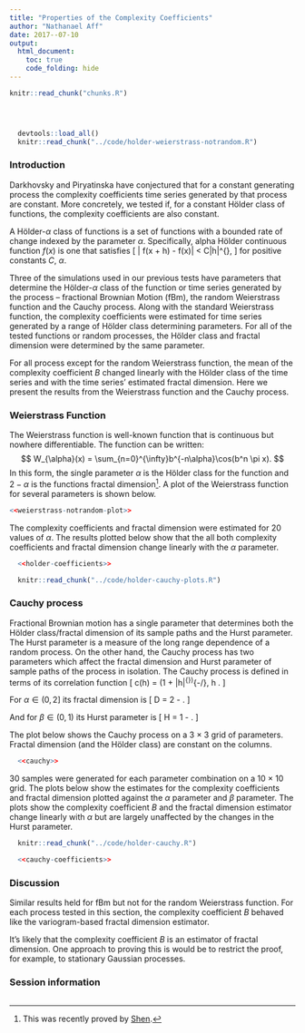 ```yaml
---
title: "Properties of the Complexity Coefficients"
author: "Nathanael Aff"
date: 2017--07-10
output: 
  html_document:
    toc: true
    code_folding: hide
---
```


<!-- The file analysis/chunks.R contains chunks that define default settings
shared across the workflowr files. -->

```r
knitr::read_chunk("chunks.R")
```


<!-- Update knitr chunk options -->
```r
```

<!-- Insert the date the file was last updated -->
```r
```

<!-- Insert the code version (Git commit SHA1) if Git repository exists and R
 package git2r is installed -->
```r
```

```r
  devtools::load_all()
  knitr::read_chunk("../code/holder-weierstrass-notrandom.R")
```
### Introduction

Darkhovsky and Piryatinska have conjectured that for a constant generating process the complexity coefficients time series generated by that process are constant. More concretely, we tested if, for a constant Hölder class of functions, the complexity coefficients are also constant. 

A Hölder-$\alpha$ class of functions is a set of functions with a bounded rate of change indexed by the parameter $\alpha$. Specifically, alpha Hölder continuous function $f(x)$ is one that satisfies
\[
    | f(x + h) - f(x)| < C|h|^{\alpha},
\]
for positive constants $C$, $\alpha$.

Three of the simulations used in our previous tests have parameters that determine the Hölder-$\alpha$ class of the function or time series generated by the process -- fractional Brownian Motion (fBm), the random Weierstrass function and the Cauchy process. Along with the standard Weierstrass function, the complexity coefficients were estimated for time series generated by a range of Hölder class determining parameters. For all of the tested functions or random processes, the Hölder class and fractal dimension were determined by the same parameter. 

For all process except for the random Weierstrass function, the mean of the complexity coefficient $B$ changed linearly with the Hölder class of the time series and with the time series' estimated fractal dimension. Here we present the results from the Weierstrass function and the Cauchy process.

### Weierstrass Function

The Weierstrass function is well-known function that is continuous but nowhere differentiable. The function can be written:
$$
 W_{\alpha}(x) = \sum_{n=0}^{\infty}b^{-n\alpha}\cos(b^n \pi x).
$$
In this form, the single parameter $\alpha$ is the Hölder class for the function and $2-\alpha$ is the functions fractal dimension[^1]. A plot of the Weierstrass function for several parameters is shown below.


```r

<<weierstrass-notrandom-plot>>
```

The complexity coefficients and fractal dimension were estimated for 20 values of $\alpha$. The results plotted below show that the all both complexity coefficients and fractal dimension change linearly with the $\alpha$ parameter.

```r
  
  <<holder-coefficients>> 

```

```r
  knitr::read_chunk("../code/holder-cauchy-plots.R")
```

### Cauchy process 

Fractional Brownian motion has a single parameter that determines both the Hölder class/fractal dimension of its sample paths and the Hurst parameter. The Hurst parameter is a measure of the long range dependence of a random process. On the other hand, the Cauchy process has two parameters which affect the fractal dimension and Hurst parameter of sample paths of the process in isolation. The Cauchy process is defined in terms of its correlation function 
\[
   c(h) = (1 + |h|^{\alpha})^{-\beta/\alpha}, \hspace{1em} h \in \mathbb{R}.
\]

For $\alpha \in (0, 2]$ its fractal dimension is
\[
 D = 2 - \frac{\alpha}{2}. 
\] 

And for $\beta \in (0,1)$ its Hurst parameter is 
\[
    H = 1 - \frac{\beta}{2}.
\]

The plot below shows the Cauchy process on a 3 $\times$ 3 grid of parameters. Fractal dimension (and the Hölder class) are constant on the columns.

```r
  <<cauchy>>
```

30 samples were generated for each parameter combination on a 10 $\times$ 10 grid. The plots below show the estimates for the complexity coefficients and fractal dimension plotted against the $\alpha$ parameter and $\beta$ parameter. The plots show the complexity coefficient $B$ and the fractal dimension estimator change linearly with $\alpha$ but are largely unaffected by the changes in the Hurst parameter.

```r
  knitr::read_chunk("../code/holder-cauchy.R")
```

```r
  <<cauchy-coefficients>>
```

### Discussion 

Similar results held for fBm but not for the random Weierstrass function. 
For each process tested in this section, the complexity coefficient $B$ behaved like the variogram-based fractal dimension estimator.

It's likely that the complexity coefficient $B$ is an estimator of fractal dimension. One approach to proving this is would be to restrict the proof, for example, to stationary Gaussian processes.


[^1]: This was recently proved by [Shen](https://arxiv.org/abs/1505.03986).

<!-- Add your analysis here -->

### Session information

<!-- Insert the session information into the document -->
```r
```
